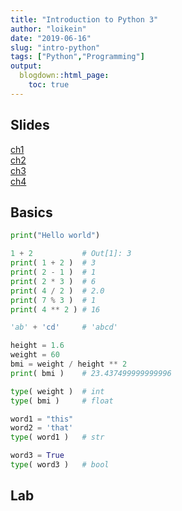```yaml
---
title: "Introduction to Python 3"
author: "loikein"
date: "2019-06-16"
slug: "intro-python"
tags: ["Python","Programming"]
output:
  blogdown::html_page:
    toc: true
---
```


## Slides

[ch1](https://s3.amazonaws.com/assets.datacamp.com/course/intro_to_python/ch1_slides.pdf)  
[ch2](https://s3.amazonaws.com/assets.datacamp.com/course/intro_to_python/ch2_slides.pdf)  
[ch3](https://s3.amazonaws.com/assets.datacamp.com/course/intro_to_python/ch3_slides.pdf)  
[ch4](https://s3.amazonaws.com/assets.datacamp.com/course/intro_to_python/ch4_slides.pdf)

## Basics

```python
print("Hello world")

1 + 2           # Out[1]: 3
print( 1 + 2 )  # 3
print( 2 - 1 )  # 1
print( 2 * 3 )  # 6
print( 4 / 2 )  # 2.0
print( 7 % 3 )  # 1
print( 4 ** 2 ) # 16

'ab' + 'cd'     # 'abcd'
```

```python
height = 1.6
weight = 60
bmi = weight / height ** 2
print( bmi )    # 23.437499999999996

type( weight )  # int
type( bmi )     # float
```

```python
word1 = "this"
word2 = 'that'
type( word1 )   # str

word3 = True
type( word3 )   # bool
```

## Lab

<script src="//cdn.datacamp.com/dcl-react.js.gz" type="text/javascript"></script>
<div class="exercise">
<div data-datacamp-exercise="" data-height="500" data-lang="python">
<code data-type="sample-code"></code></div></div>
